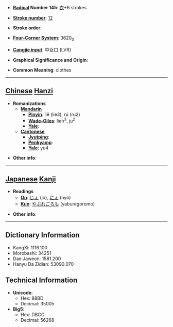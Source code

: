 * '''[[Wiktionary:Chinese radical index| Radical]] Number 145''': [[Wiktionary:Chinese radical index 衣|衣]]+6 strokes

* '''[[Wiktionary:Chinese total strokes index|Stroke number]]''': [[Wiktionary:Chinese total strokes index 12|12]]

* '''Stroke order''': 

* '''[[Wiktionary:Chinese four corner index|Four-Corner System]]''': 3620<sub>0</sub>

* '''[[Wiktionary:Chinese Cangjie index|Cangjie input]]''': 中女口 (LVR)

* '''Graphical Significance and Origin''': 

* '''Common Meaning''': clothes

----

== [[Chinese]] [[Hanzi]] ==

* '''Romanizations'''
** '''[[Mandarin]]'''
*** '''[[Pinyin]]''': liě (lie3), rú (ru2)
*** '''[[Wade-Giles]]''': lieh<sup>3</sup>, ju<sup>2</sup>
*** '''[[Yale]]''': 
** '''[[Cantonese]]'''
*** '''[[Jyutping]]''':
*** '''[[Penkyamp]]''': 
*** '''[[Yale]]''': yu4

* '''Other info''': 

----

== [[Japanese]] [[Kanji]] ==

* '''Readings'''
** '''[[On]]''': [[じょ]] (jo), [[にょ]] (nyo)
** '''[[Kun]]''': [[やぶれごろも]] (yaburegoromo)

* '''Other info''':  

----

== Dictionary Information ==

* KangXi: 1116.100
* Morobashi: 34251
* Dae Jaweon: 1581.200
* Hanyu Da Zidian: 53090.070

== Technical Information ==

* '''Unicode''':
** Hex: 88BD
** Decimal: 35005
* '''Big5''':
** Hex: DBCC
** Decimal: 56268